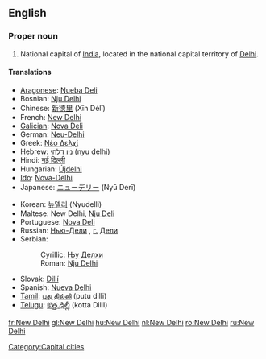 {{wikipedia}}
==English==

===Proper noun===
{{en-proper noun|sg=[[new|New]] [[Delhi]]}}

# National capital of [[India]], located in the national capital territory of [[Delhi]].

====Translations====
{{trans-top|capital of India}}
* [[Aragonese]]: [[Nueba Deli]]
* Bosnian: [[Nju Delhi#Bosnian|Nju Delhi]] {{m}}
* Chinese: [[新德里]] (Xīn Délǐ)
* French: [[#French|New Delhi]]
* [[Galician]]: [[Nova Deli]]
* German: [[Neu-Delhi]] {{n}}
* Greek: [[Νέο Δελχί]]
* Hebrew: [[ניו דלהי]] (nyu delhi)
* Hindi: [[नई दिल्ली]]
* Hungarian: [[Újdelhi]]
* [[Ido]]: [[Nova-Delhi]]
* Japanese: [[ニューデリー]] (Nyū Derī)
{{trans-mid}}
* Korean: [[뉴델리]] (Nyudelli)
* Maltese: New Delhi, [[Nju Deli]]
* Portuguese: [[Nova Deli]]
* Russian: [[Нью-Дели]] {{IPAchar|(N’ju-Dɛ́li)}}, [[г.]] [[Дели]] {{IPAchar|(górod Dɛ́li)}} {{m}}
* Serbian:
*: Cyrillic: [[Њу Делхи#Serbian|Њу Делхи]] {{m}}
*: Roman: [[Nju Delhi#Serbian|Nju Delhi]] {{m}}
* Slovak: [[Dillí]]
* Spanish: [[Nueva Delhi]] {{f}}
* [[Tamil]]: [[புது தில்லி]] (putu dilli)
* [[Telugu]]: [[కొత్త ఢిల్లీ]] (kotta DillI)
{{trans-bottom}}

[[Category:Capital cities]]

[[fr:New Delhi]]
[[gl:New Delhi]]
[[hu:New Delhi]]
[[nl:New Delhi]]
[[ro:New Delhi]]
[[ru:New Delhi]]